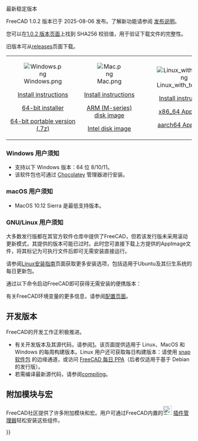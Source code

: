 <languages/>
{{TOCright}}

<span id="Current_stable_version"></span>
最新稳定版本

FreeCAD 1.0.2 版本已于 2025-08-06 发布。了解新功能请参阅 [[Release_notes_1.0|发布说明]]。

您可以在[https://github.com/FreeCAD/FreeCAD/releases/tag/1.0.2 1.0.2 版本页面]上找到 SHA256 校验值，用于验证下载文件的完整性。

旧版本可从[https://github.com/FreeCAD/FreeCAD/releases releases]页面下载。
<!--Do not remove this tag. It would add even more places where version info has to be kept up to date-->
{| cellpadding="20" style="font-size:120%"

| align=center | [[Image:Windows.png]]

[[Installing_on_Windows|Install instructions]]

[https://github.com/FreeCAD/FreeCAD/releases/download/1.0.2/FreeCAD_1.0.2-conda-Windows-x86_64-installer-1.exe 64-bit installer]

[https://github.com/FreeCAD/FreeCAD/releases/download/1.0.2/FreeCAD_1.0.2-conda-Windows-x86_64-py311.7z 64-bit portable version (.7z)]

| align=center | [[Image:Mac.png]]

[[Installing_on_Mac|Install instructions]]

[https://github.com/FreeCAD/FreeCAD/releases/download/1.0.2/FreeCAD_1.0.2-conda-macOS-arm64-py311.dmg ARM (M-series) disk image]

[https://github.com/FreeCAD/FreeCAD/releases/download/1.0.2/FreeCAD_1.0.2-conda-macOS-x86_64-py311.dmg Intel disk image]

| align=center | [[Image:Linux_with_text.png]]

[[Installing_on_Linux|Install instructions]]

[https://github.com/FreeCAD/FreeCAD/releases/download/1.0.2/FreeCAD_1.0.2-conda-Linux-x86_64-py311.AppImage x86_64 AppImage]

[https://github.com/FreeCAD/FreeCAD/releases/download/1.0.2/FreeCAD_1.0.2-conda-Linux-aarch64-py311.AppImage aarch64 AppImage]

|}

<span id="Notes_for_Windows_users"></span>
=== Windows 用户须知 ===

* 支持以下 Windows 版本：64 位 8/10/11。
* 该软件包也可通过 [https://chocolatey.org/packages/freecad Chocolatey] 管理器进行安装。

<span id="Notes_for_macOS_users"></span>
=== macOS 用户须知 ===

* MacOS 10.12 Sierra 是最低支持版本。

<span id="Notes_for_GNU/Linux_users"></span>
=== GNU/Linux 用户须知 ===

大多数发行版都在其官方软件仓库中提供了FreeCAD，但若该发行版未采用滚动更新模式，其提供的版本可能已过时。此时您可直接下载上方提供的AppImage文件，将其标记为可执行文件后即可无需安装直接运行。

请参阅[[Installing_on_Linux|Linux安装指南]]页面获取更多安装选项，包括适用于Ubuntu及其衍生系统的每日更新包。

通过以下命令启动FreeCAD即可获得无需安装的便携版本：

{{Code|lang=text|code=
cd path/to/directory_containing_AppImage/
chmod +x ./name_of_AppImage_file.AppImage
HOME="$PWD/Settings" FREECAD_USER_HOME="$PWD/Settings" ./name_of_AppImage_file.AppImage
}}

有关FreeCAD环境变量的更多信息，请参阅[[Start_up_and_Configuration#Environment_variables|配置页面]]。

<span id="Development_versions"></span>
== 开发版本 ==

FreeCAD的开发工作正积极推进。
* 有关开发版本及其源代码，请参阅[https://github.com/FreeCAD/FreeCAD/releases每周构建版本]。该页面提供适用于 Linux、MacOS 和 Windows 的每周构建版本。Linux 用户还可获取每日构建版本：请使用 [[Ubuntu_Snap|snap 软件包]] 的边缘通道，或访问 [https://launchpad.net/~freecad-maintainers/+archive/ubuntu/freecad-daily FreeCAD 每日 PPA]（后者仅适用于基于 Debian 的发行版）。
* 若需编译最新源代码，请参阅[[编译|compiling]]。

<span id="Additional_modules_and_macros"></span>
== 附加模块与宏 ==

FreeCAD社区提供了许多附加模块和宏。用户可通过FreeCAD内置的[[Image:Std_AddonMgr.svg|24px]] [[Std_AddonMgr|插件管理器]]轻松安装这些组件。


{{Userdocnavi{{#translation:}}}}